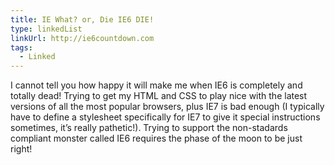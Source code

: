 ```yaml
---
title: IE What? or, Die IE6 DIE!
type: linkedList
linkUrl: http://ie6countdown.com
tags:
  - Linked
---
```


I cannot tell you how happy it will make me when IE6 is completely and totally dead! Trying to get my HTML and CSS to play nice with the latest versions of all the most popular browsers, plus IE7 is bad enough (I typically have to define a stylesheet specifically for IE7 to give it special instructions sometimes, it’s really pathetic!). Trying to support the non-stadards compliant monster called IE6 requires the phase of the moon to be just right!
